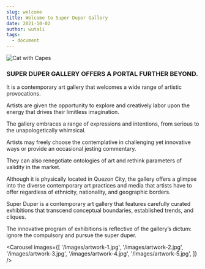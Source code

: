 ```yaml
---
slug: welcome
title: Welcome to Super Duper Gallery
date: 2021-10-02
author: wutali
tags:
  - document
---
```


![Cat with Capes](/images/cat-with-capes.png 'Cat with Capes')

### SUPER DUPER GALLERY OFFERS A PORTAL FURTHER BEYOND.

It is a contemporary art gallery that welcomes a wide range of artistic provocations.

Artists are given the opportunity to explore and creatively labor upon the energy that drives their limitless imagination.

The gallery embraces a range of expressions and intentions, from serious to the unapologetically whimsical.

Artists may freely choose the contemplative in challenging yet innovative ways or provide an occasional jesting commentary.

They can also renegotiate ontologies of art and rethink parameters of validity in the market.

Although it is physically located in Quezon City, the gallery offers a glimpse into the diverse contemporary art practices and media that artists have to offer regardless of ethnicity, nationality, and geographic borders.

Super Duper is a contemporary art gallery that features carefully curated exhibitions that transcend conceptual boundaries, established trends, and cliques.

The innovative program of exhibitions is reflective of the gallery’s dictum: ignore the compulsory and pursue the super duper.

<Carousel
  images={[
    '/images/artwork-1.jpg',
    '/images/artwork-2.jpg',
    '/images/artwork-3.jpg',
    '/images/artwork-4.jpg',
    '/images/artwork-5.jpg',
  ]}
/>

